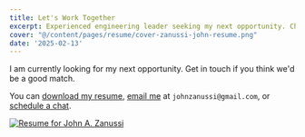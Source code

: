 ```yaml
---
title: Let's Work Together
excerpt: Experienced engineering leader seeking my next opportunity. Check out my resume and get in touch if you think we'd be a great fit
cover: "@/content/pages/resume/cover-zanussi-john-resume.png"
date: '2025-02-13'
---
```


I am currently looking for my next opportunity. Get in touch if you think we'd be a good match.

You can <a href="/_Zanussi-John-Resume.pdf" target="_blank">download my resume</a>, <a href="mailto:johnzanussi@gmail.com">email me</a> at `johnzanussi@gmail.com`, or [schedule a chat](https://calendly.com/johnzanussi/30-min).

[![Resume for John A. Zanussi](@/content/pages/resume/_Zanussi-John-Resume.png)](/_Zanussi-John-Resume.pdf)
